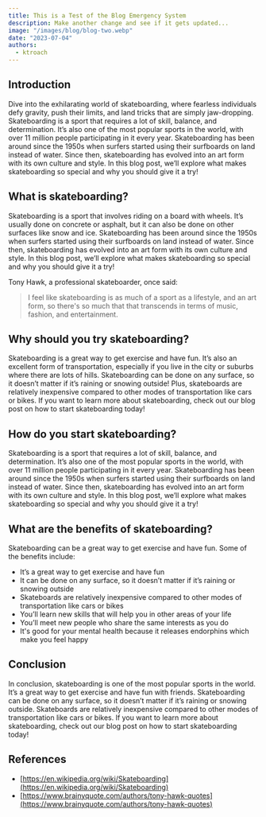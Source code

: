 ```yaml
---
title: This is a Test of the Blog Emergency System
description: Make another change and see if it gets updated...
image: "/images/blog/blog-two.webp"
date: "2023-07-04"
authors:
  - ktroach
---
```


## Introduction

Dive into the exhilarating world of skateboarding, where fearless individuals defy gravity, push their limits, and land tricks that are simply jaw-dropping. Skateboarding is a sport that requires a lot of skill, balance, and determination. It’s also one of the most popular sports in the world, with over 11 million people participating in it every year. Skateboarding has been around since the 1950s when surfers started using their surfboards on land instead of water. Since then, skateboarding has evolved into an art form with its own culture and style. In this blog post, we’ll explore what makes skateboarding so special and why you should give it a try!

## What is skateboarding?

Skateboarding is a sport that involves riding on a board with wheels. It’s usually done on concrete or asphalt, but it can also be done on other surfaces like snow and ice. Skateboarding has been around since the 1950s when surfers started using their surfboards on land instead of water. Since then, skateboarding has evolved into an art form with its own culture and style. In this blog post, we’ll explore what makes skateboarding so special and why you should give it a try!

Tony Hawk, a professional skateboarder, once said:

> I feel like skateboarding is as much of a sport as a lifestyle, and an art form, so there's so much that that transcends in terms of music, fashion, and entertainment.

## Why should you try skateboarding?

Skateboarding is a great way to get exercise and have fun. It’s also an excellent form of transportation, especially if you live in the city or suburbs where there are lots of hills. Skateboarding can be done on any surface, so it doesn’t matter if it’s raining or snowing outside! Plus, skateboards are relatively inexpensive compared to other modes of transportation like cars or bikes. If you want to learn more about skateboarding, check out our blog post on how to start skateboarding today!

## How do you start skateboarding?

Skateboarding is a sport that requires a lot of skill, balance, and determination. It’s also one of the most popular sports in the world, with over 11 million people participating in it every year. Skateboarding has been around since the 1950s when surfers started using their surfboards on land instead of water. Since then, skateboarding has evolved into an art form with its own culture and style. In this blog post, we’ll explore what makes skateboarding so special and why you should give it a try!

## What are the benefits of skateboarding?

Skateboarding can be a great way to get exercise and have fun. Some of the benefits include:

- It’s a great way to get exercise and have fun
- It can be done on any surface, so it doesn’t matter if it’s raining or snowing outside
- Skateboards are relatively inexpensive compared to other modes of transportation like cars or bikes
- You’ll learn new skills that will help you in other areas of your life
- You’ll meet new people who share the same interests as you do
- It's good for your mental health because it releases endorphins which make you feel happy

## Conclusion

In conclusion, skateboarding is one of the most popular sports in the world. It’s a great way to get exercise and have fun with friends. Skateboarding can be done on any surface, so it doesn’t matter if it’s raining or snowing outside. Skateboards are relatively inexpensive compared to other modes of transportation like cars or bikes. If you want to learn more about skateboarding, check out our blog post on how to start skateboarding today!

## References

- [https://en.wikipedia.org/wiki/Skateboarding](https://en.wikipedia.org/wiki/Skateboarding)
- [https://www.brainyquote.com/authors/tony-hawk-quotes](https://www.brainyquote.com/authors/tony-hawk-quotes)

